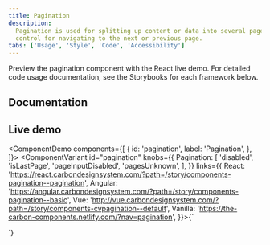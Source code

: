 ```yaml
---
title: Pagination
description:
  Pagination is used for splitting up content or data into several pages, with a
  control for navigating to the next or previous page.
tabs: ['Usage', 'Style', 'Code', 'Accessibility']
---
```


<PageDescription>

Preview the pagination component with the React live demo. For detailed code
usage documentation, see the Storybooks for each framework below.

</PageDescription>

## Documentation

<Row className="resource-card-group">
<Column colLg={4} colMd={4} noGutterSm>
  <ResourceCard
    subTitle="React"
    href="https://react.carbondesignsystem.com/?path=/story/components-pagination--pagination"
    >

<MdxIcon name="react" />

  </ResourceCard>
</Column>
<Column colLg={4} colMd={4} noGutterSm>
  <ResourceCard
      subTitle="Angular (Community)"
      href="https://angular.carbondesignsystem.com/?path=/story/components-pagination--basic"
      >

<MdxIcon name="angular" />

  </ResourceCard>
</Column>
<Column colLg={4} colMd={4} noGutterSm>
  <ResourceCard
      subTitle="Vue (Community)"
      href="http://vue.carbondesignsystem.com/?path=/story/components-cvpagination--default"
      >

<MdxIcon name="vue" />

  </ResourceCard>
</Column>
</Row>

## Live demo

<ComponentDemo
  components={[
    {
      id: 'pagination',
      label: 'Pagination',
    },
  ]}>
  <ComponentVariant
    id="pagination"
    knobs={{
      Pagination: [
        'disabled',
        'isLastPage',
        'pageInputDisabled',
        'pagesUnknown',
      ],
    }}
    links={{
      React:
        'https://react.carbondesignsystem.com/?path=/story/components-pagination--pagination',
      Angular:
        'https://angular.carbondesignsystem.com/?path=/story/components-pagination--basic',
      Vue:
        'http://vue.carbondesignsystem.com/?path=/story/components-cvpagination--default',
      Vanilla: 'https://the-carbon-components.netlify.com/?nav=pagination',
    }}>{`
  <div style={{width: '800px'}}>
    <Pagination
      backwardText="Previous page"
      forwardText="Next page"
      itemsPerPageText="Items per page:"
      page={1}
      pageNumberText="Page Number"
      pageSize={10}
      pageSizes={[
        10,
        20,
        30,
        40,
        50
      ]}
      totalItems={103}
    />
  </div>
  `}</ComponentVariant>
</ComponentDemo>
